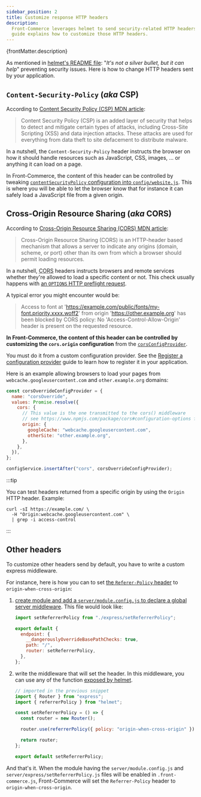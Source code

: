 ```yaml
---
sidebar_position: 2
title: Customize response HTTP headers
description:
  Front-Commerce leverages helmet to send security-related HTTP headers. This
  guide explains how to customize those HTTP headers.
---
```


<p>{frontMatter.description}</p>

As mentioned in [helmet's README file](https://www.npmjs.com/package/helmet):
"_It's not a silver bullet, but it can help_" preventing security issues. Here
is how to change HTTP headers sent by your application.

## `Content-Security-Policy` (_aka_ CSP)

According to
[Content Security Policy (CSP) MDN article](https://developer.mozilla.org/en-US/docs/Web/HTTP/CSP):

> Content Security Policy (CSP) is an added layer of security that helps to
> detect and mitigate certain types of attacks, including Cross-Site Scripting
> (XSS) and data injection attacks. These attacks are used for everything from
> data theft to site defacement to distribute malware.

In a nutshell, the `Content-Security-Policy` header instructs the browser on how
it should handle resources such as JavaScript, CSS, images, … or anything it can
load on a page.

In Front-Commerce, the content of this header can be controlled by tweaking
[`contentSecurityPolicy` configuration into `config/website.js`](/docs/reference/configurations#configwebsitejs).
This is where you will be able to let the browser know that for instance it can
safely load a JavaScript file from a given origin.

## Cross-Origin Resource Sharing (_aka_ CORS)

According to
[Cross-Origin Resource Sharing (CORS) MDN article](https://developer.mozilla.org/en-US/docs/Web/HTTP/CORS):

> Cross-Origin Resource Sharing (CORS) is an HTTP-header based mechanism that
> allows a server to indicate any origins (domain, scheme, or port) other than
> its own from which a browser should permit loading resources.

In a nutshell, <abbr title="Cross-Origin Resource Sharing">CORS</abbr> headers
instructs browsers and remote services whether they're allowed to load a
specific content or not. This check usually happens with
[an `OPTIONS` HTTP preflight request](https://developer.mozilla.org/en-US/docs/Glossary/Preflight_request).

A typical error you might encounter would be:

> Access to font at
> 'https://example.com/public/fonts/my-font.priority.xxxx.woff2' from origin
> 'https://other.example.org' has been blocked by CORS policy: No
> 'Access-Control-Allow-Origin' header is present on the requested resource.

**In Front-Commerce, the content of this header can be controlled by customizing
the `cors.origin` configuration** from the
[`corsConfigProvider`](https://gitlab.com/front-commerce/front-commerce/-/blob/main/src/server/express/withGlobalHeaders.js#L13).

You must do it from a custom configuration provider. See the
[Register a configuration provider](/docs/advanced/server/configurations#register-a-configuration-provider)
guide to learn how to register it in your application.

Here is an example allowing browsers to load your pages from
`webcache.googleusercontent.com` and `other.example.org` domains:

```js
const corsOverrideConfigProvider = {
  name: "corsOverride",
  values: Promise.resolve({
    cors: {
      // This value is the one transmitted to the cors() middleware
      // see https://www.npmjs.com/package/cors#configuration-options for details
      origin: {
        googleCache: "webcache.googleusercontent.com",
        otherSite: "other.example.org",
      },
    },
  }),
};

configService.insertAfter("cors", corsOverrideConfigProvider);
```

:::tip

You can test headers returned from a specific origin by using the `Origin` HTTP
header. Example:

```shell
curl -sI https://example.com/ \
  -H "Origin:webcache.googleusercontent.com" \
  | grep -i access-control
```

:::

## Other headers

To customize other headers send by default, you have to write a custom express
middleware.

For instance, here is how you can to set
[the `Referer-Policy` header](https://developer.mozilla.org/en-US/docs/Web/HTTP/Headers/Referrer-Policy)
to `origin-when-cross-origin`:

1. [create module and add a `server/module.config.js` to declare a global server middleware](/docs/advanced/server/add-http-endpoint#add-a-global-server-middleware).
   This file would look like:

   ```js title="server/module.config.js"
   import setReferrerPolicy from "./express/setReferrerPolicy";

   export default {
     endpoint: {
       __dangerouslyOverrideBasePathChecks: true,
       path: "/",
       router: setReferrerPolicy,
     },
   };
   ```

1. write the middleware that will set the header. In this middleware, you can
   use any of the function
   [exposed by helmet](https://helmetjs.github.io/#reference).

   ```js title="server/express/setReferrerPolicy.js"
   // imported in the previous snippet
   import { Router } from "express";
   import { referrerPolicy } from "helmet";

   const setReferrerPolicy = () => {
     const router = new Router();

     router.use(referrerPolicy({ policy: "origin-when-cross-origin" }));

     return router;
   };

   export default setReferrerPolicy;
   ```

And that's it. When the module having the `server/module.config.js` and
`server/express/setReferrerPolicy.js` files will be enabled in
`.front-commerce.js`, Front-Commerce will set the `Referrer-Policy` header to
`origin-when-cross-origin`.
